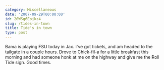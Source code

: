 ```yaml
---
category: Miscellaneous
date: '2007-09-29T00:00:00'
id: 20WSg6Eojkz4
slug: /tides-in-town
title: Tide's in town
type: post
---
```


Bama is playing FSU today in Jax. I've got tickets, and am headed
to the tailgate in a couple hours. Drove to Chick-fil-a for a
little breakfast this morning and had someone honk at me on the
highway and give me the Roll Tide sign. Good times.